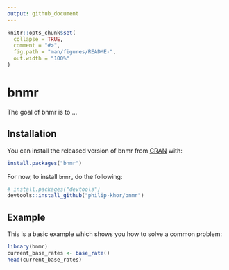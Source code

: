 ```yaml
---
output: github_document
---
```


<!-- README.md is generated from README.Rmd. Please edit that file -->

```r
knitr::opts_chunk$set(
  collapse = TRUE,
  comment = "#>",
  fig.path = "man/figures/README-",
  out.width = "100%"
)
```
# bnmr

The goal of bnmr is to ...

## Installation

You can install the released version of bnmr from [CRAN](https://CRAN.R-project.org) with:

``` r
install.packages("bnmr")
```

For now, to install `bnmr`, do the following:

```r
# install.packages("devtools")
devtools::install_github("philip-khor/bnmr")
```

## Example

This is a basic example which shows you how to solve a common problem:

```r
library(bnmr)
current_base_rates <- base_rate()
head(current_base_rates)
```
